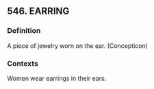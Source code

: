 ## 546. EARRING
### Definition
A piece of jewelry worn on the ear. (Concepticon)

### Contexts
Women wear earrings in their ears.

